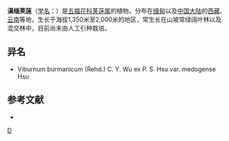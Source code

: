 {{Speciesbox
| taxon = Viburnum burmanicum
| binomial_authority = (Rehd.) [[吴征镒|C. Y. Wu]] ex P. S. Hsu
| subdivision_ranks =[[变种|变种]]
| subdivision =
* 滇缅荚蒾 ''V. b.'' var. ''burmanicum''
* [[墨胶荚蒾|墨胶荚蒾]] ''V. b.'' var. ''motoense''
}}

'''滇缅荚蒾'''（[[学名|学名]]：{{lang|la|''Viburnum burmanicum''}}）是[[五福花科|五福花科]][[荚蒾属|荚蒾属]]的植物。分布在[[缅甸|缅甸]]以及[[中国大陆|中国大陆]]的[[西藏|西藏]]、[[云南|云南]]等地，生长于海拔1,350米至2,000米的地区，常生长在山坡常绿阔叶林以及混交林中，目前尚未由人工引种栽培。

== 异名 ==
* Viburnum burmanicum (Rehd.) C. Y. Wu ex P. S. Hsu var. medogense Hsu

== 参考文献 ==
<div class="references-small">
* {{cite web| url =http://www.bioinfo.cn/db05/KmzwSpecies.php?action=view&id=23709| title =滇缅荚蒾（原变种）| work =《中国高等植物数据库全库》| publisher =中国科学院微生物研究所| author =昆明植物研究所| accessdate =2009-02-25| deadurl =yes| archiveurl =https://web.archive.org/web/20160305041609/http://www.bioinfo.cn/db05/KmzwSpecies.php?action=view&id=23709| archivedate =2016-03-05}}
</div>

{{taxonbar}}

[[Category:荚蒾属|D]]